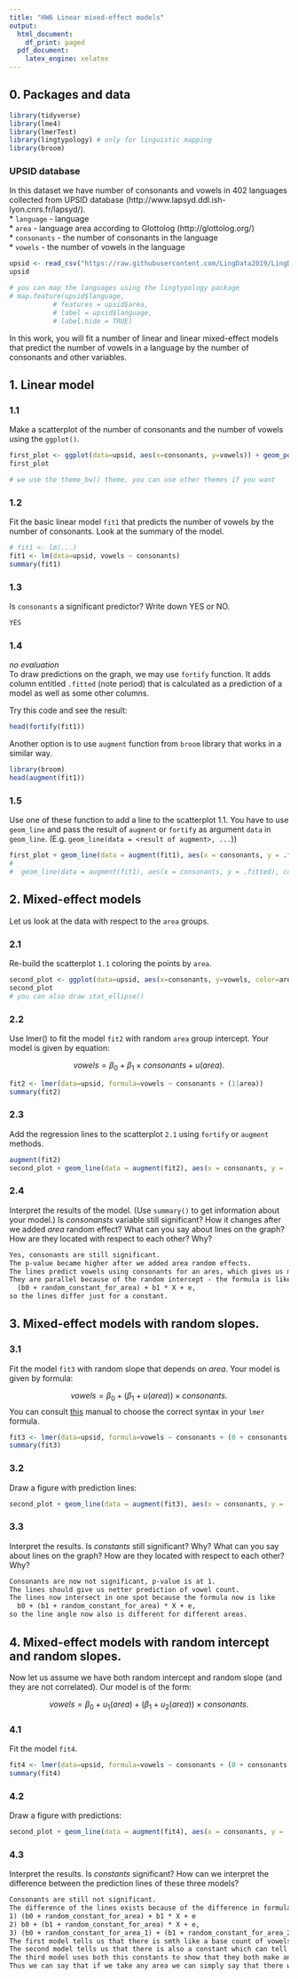 ```yaml
---
title: "HW6 Linear mixed-effect models"
output:
  html_document:
    df_print: paged
  pdf_document:
    latex_engine: xelatex
---
```

## 0. Packages and data
```r
library(tidyverse)
library(lme4)
library(lmerTest)
library(lingtypology) # only for linguistic mapping
library(broom)
```

### UPSID database
In this dataset we have number of consonants and vowels in 402 languages collected from UPSID database (http://www.lapsyd.ddl.ish-lyon.cnrs.fr/lapsyd/).  
* `language` - language  
* `area` - language area according to Glottolog (http://glottolog.org/)  
* `consonants` - the number of consonants in the language  
* `vowels` - the number of vowels in the language  

```r
upsid <- read_csv("https://raw.githubusercontent.com/LingData2019/LingData2020/master/data/upsid.csv")
upsid
```

```r
# you can map the languages using the lingtypology package
# map.feature(upsid$language,
           # features = upsid$area,
           # label = upsid$language,
           # label.hide = TRUE)
```

In this work, you will fit a number of linear and linear mixed-effect models that predict the number of vowels in a language by the number of consonants and other variables.

## 1. Linear model

### 1.1 
Make a scatterplot of the number of consonants and the number of vowels using the `ggplot()`.   
```r
first_plot <- ggplot(data=upsid, aes(x=consonants, y=vowels)) + geom_point() + labs(x="consonants", y="vowels") + theme_bw()
first_plot
```

```r
# we use the theme_bw() theme, you can use other themes if you want
```
### 1.2
Fit the basic linear model `fit1` that predicts the number of vowels by the number of consonants. Look at the summary of the model.
```r
# fit1 <- lm(...)
fit1 <- lm(data=upsid, vowels ~ consonants)
summary(fit1)
```

### 1.3
Is `consonants` a significant predictor? Write down YES or NO.
```1.3
YES
```

### 1.4
*no evaluation*  
To draw predictions on the graph, we may use `fortify` function. It adds column entitled `.fitted` (note period) that is calculated as a prediction of a model as well as some other columns.

Try this code and see the result:

```r
head(fortify(fit1))
```
Another option is to use `augment` function from `broom` library that works in a similar way.

```r
library(broom)
head(augment(fit1))
```

### 1.5
Use one of these function to add a line to the scatterplot 1.1. You have to use `geom_line` and pass the result of `augment` or `fortify` as argument `data` in `geom_line`. (E.g. `geom_line(data = <result of augment>, ...`))

```r
first_plot + geom_line(data = augment(fit1), aes(x = consonants, y = .fitted), color = "blue")
#
#  geom_line(data = augment(fit1), aes(x = consonants, y = .fitted), color = "blue")
```

## 2. Mixed-effect models
Let us look at the data with respect to the `area` groups. 

### 2.1
Re-build the scatterplot `1.1` coloring the points by `area`.
```r
second_plot <- ggplot(data=upsid, aes(x=consonants, y=vowels, color=area)) + geom_point() + labs(x="consonants", y="vowels") + theme_bw()
second_plot
# you can also draw stat_ellipse()
```

### 2.2
Use lmer() to fit the model `fit2` with random `area` group intercept. Your model is given by equation:

$$vowels = \beta_0 + \beta_1 \times consonants + u(area).$$
```r
fit2 <- lmer(data=upsid, formula=vowels ~ consonants + (1|area))
summary(fit2)
```


### 2.3
Add the regression lines to the scatterplot `2.1` using `fortify` or `augment` methods.
```r
augment(fit2)
second_plot + geom_line(data = augment(fit2), aes(x = consonants, y = .fitted, color=area))
```

### 2.4
Interpret the results of the model. (Use `summary()` to get information about your model.) Is _consonansts_ variable still significant? How it changes after we added _area_ random effect? What can you say about lines on the graph? How are they located with respect to each other? Why?

```2.4
Yes, consonants are still significant.
The p-value became higher after we added area random effects.
The lines predict vowels using consonants for an ares, which gives us much more correct modelling.
They are parallel because of the random intercept - the formula is like 
  (b0 + random_constant_for_area) + b1 * X + e,
so the lines differ just for a constant.
```


## 3. Mixed-effect models with random slopes.
### 3.1
Fit the model `fit3` with random slope that depends on _area_. Your model is given by formula:

$$vowels = \beta_0 + (\beta_1 + u(area))\times consonants.$$
You can consult [this](http://bbolker.github.io/mixedmodels-misc/glmmFAQ.html#model-specification) manual to choose the correct syntax in your `lmer` formula.

```r
fit3 <- lmer(data=upsid, formula=vowels ~ consonants + (0 + consonants|area))
summary(fit3)
```

### 3.2
Draw a figure with prediction lines:

```r
second_plot + geom_line(data = augment(fit3), aes(x = consonants, y = .fitted, color=area))
```

### 3.3
Interpret the results. Is _constants_ still significant? Why? What can you say about lines on the graph? How are they located with respect to each other? Why?

```3.3
Consonants are now not significant, p-value is at 1.
The lines should give us netter prediction of vowel count.
The lines now intersect in one spot because the formula now is like
  b0 + (b1 + random_constant_for_area) * X + e,
so the line angle now also is different for different areas.
```

## 4. Mixed-effect models with random intercept and random slopes.
Now let us assume we have both random intercept and random slope (and they are not correlated). Our model is of the form:

$$vowels = \beta_0 + u_1(area) + (\beta_1 + u_2(area))\times consonants.$$

### 4.1
Fit the model `fit4`.

```r
fit4 <- lmer(data=upsid, formula=vowels ~ consonants + (0 + consonants|area) + (1|area))
summary(fit4)
```

### 4.2
Draw a figure with predictions:  

```r
second_plot + geom_line(data = augment(fit4), aes(x = consonants, y = .fitted, color=area))
```

### 4.3
Interpret the results. Is _constants_ significant? How can we interpret the difference between the prediction lines of these three models?

```4.3
Consonants are still not significant.
The difference of the lines exists because of the difference in formulas:
1) (b0 + random_constant_for_area) + b1 * X + e
2) b0 + (b1 + random_constant_for_area) * X + e,
3) (b0 + random_constant_for_area_1) + (b1 + random_constant_for_area_2) * X + e,
The first model tells us that there is smth like a base count of vowels for a language in an area.
The second model tells us that there is also a constant which can tell how the count of vowels grows based on the count of consonants.
The third model uses both this constants to show that they both make an effect on the count.
Thus we can say that if we take any area we can simply say that there will be at least (b0 + random_constant_for_area) vowels; we also can predict the growth of this count.
```
